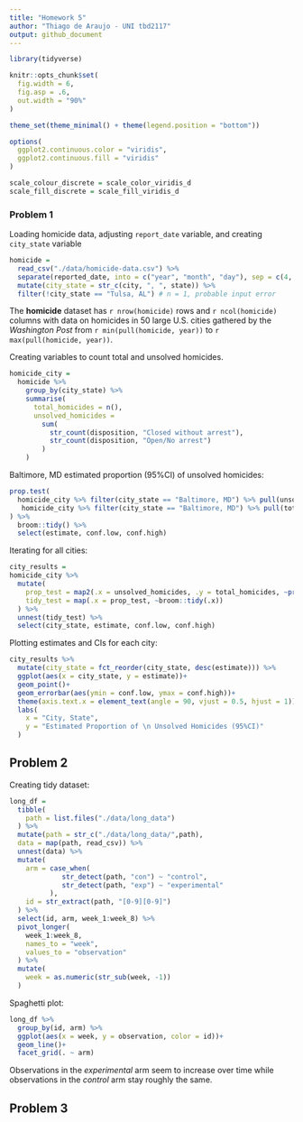 ```yaml
---
title: "Homework 5"
author: "Thiago de Araujo - UNI tbd2117"
output: github_document
---
```


```r
library(tidyverse)

knitr::opts_chunk$set(
  fig.width = 6,
  fig.asp = .6,
  out.width = "90%"
)

theme_set(theme_minimal() + theme(legend.position = "bottom"))

options(
  ggplot2.continuous.color = "viridis",
  ggplot2.continuous.fill = "viridis"
)

scale_colour_discrete = scale_color_viridis_d
scale_fill_discrete = scale_fill_viridis_d
```

### Problem 1

Loading homicide data, adjusting `report_date` variable, and creating `city_state` variable

```r
homicide = 
  read_csv("./data/homicide-data.csv") %>% 
  separate(reported_date, into = c("year", "month", "day"), sep = c(4, 6)) %>% 
  mutate(city_state = str_c(city, ", ", state)) %>% 
  filter(!city_state == "Tulsa, AL") # n = 1, probable input error
```

The **homicide** dataset has `r nrow(homicide)` rows and `r ncol(homicide)` columns with data on homicides in 50 large U.S. cities gathered by the _Washington Post_ from `r min(pull(homicide, year))` to `r max(pull(homicide, year))`.

Creating variables to count total and unsolved homicides.

```r
homicide_city = 
  homicide %>% 
    group_by(city_state) %>%
    summarise(
      total_homicides = n(),
      unsolved_homicides = 
        sum(
          str_count(disposition, "Closed without arrest"), 
          str_count(disposition, "Open/No arrest")
        )
    )
```

Baltimore, MD estimated proportion (95%CI) of unsolved homicides:

```r
prop.test(
  homicide_city %>% filter(city_state == "Baltimore, MD") %>% pull(unsolved_homicides),
   homicide_city %>% filter(city_state == "Baltimore, MD") %>% pull(total_homicides)
) %>% 
  broom::tidy() %>% 
  select(estimate, conf.low, conf.high)
```

Iterating for all cities:

```r
city_results = 
homicide_city %>% 
  mutate(
    prop_test = map2(.x = unsolved_homicides, .y = total_homicides, ~prop.test(x = .x, n = .y)),
    tidy_test = map(.x = prop_test, ~broom::tidy(.x))
  ) %>% 
  unnest(tidy_test) %>% 
  select(city_state, estimate, conf.low, conf.high)
```

Plotting estimates and CIs for each city:

```r
city_results %>% 
  mutate(city_state = fct_reorder(city_state, desc(estimate))) %>% 
  ggplot(aes(x = city_state, y = estimate))+
  geom_point()+
  geom_errorbar(aes(ymin = conf.low, ymax = conf.high))+
  theme(axis.text.x = element_text(angle = 90, vjust = 0.5, hjust = 1))+
  labs(
    x = "City, State",
    y = "Estimated Proportion of \n Unsolved Homicides (95%CI)"
  )
```

## Problem 2

Creating tidy dataset:

```r
long_df = 
  tibble(
    path = list.files("./data/long_data")
  ) %>% 
  mutate(path = str_c("./data/long_data/",path),
  data = map(path, read_csv)) %>% 
  unnest(data) %>% 
  mutate(
    arm = case_when(
             str_detect(path, "con") ~ "control",
             str_detect(path, "exp") ~ "experimental"
          ),
    id = str_extract(path, "[0-9][0-9]")
  ) %>% 
  select(id, arm, week_1:week_8) %>% 
  pivot_longer(
    week_1:week_8, 
    names_to = "week",
    values_to = "observation"
  ) %>% 
  mutate(
    week = as.numeric(str_sub(week, -1))
  )
```

Spaghetti plot:

```r
long_df %>% 
  group_by(id, arm) %>% 
  ggplot(aes(x = week, y = observation, color = id))+
  geom_line()+
  facet_grid(. ~ arm)
```

Observations in the _experimental_ arm seem to increase over time while observations in the _control_ arm stay roughly the same.

## Problem 3


```r

```

